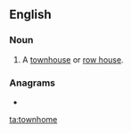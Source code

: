 ==English==

===Noun===
{{en-noun}}

# {{label|en|US}} A [[townhouse]] or [[row house]].

===Anagrams===
* {{l|en|hometown}}

[[ta:townhome]]